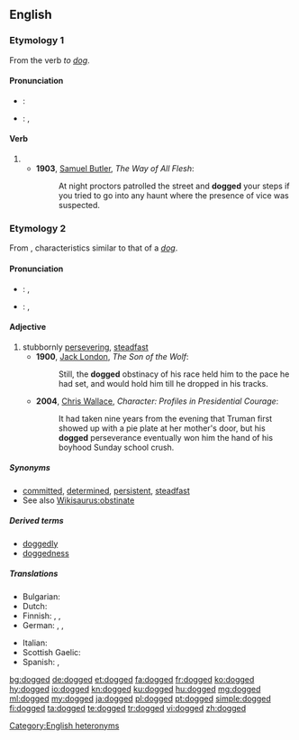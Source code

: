 ==English==

===Etymology 1===
From the verb ''to [[dog]]''.

====Pronunciation====
* {{a|RP}}: {{IPA|/dɒɡd/|lang=en}}
* {{a|US}}: {{enPR|dägd}}, {{IPA|/dɔɡd/|lang=en}}

====Verb====
{{head|en|verb form}}

# {{en-past of|dog}}
#* '''1903''', [[w:Samuel Butler|Samuel Butler]], ''The Way of All Flesh'':
#*: At night proctors patrolled the street and '''dogged''' your steps if you tried to go into any haunt where the presence of vice was suspected.

===Etymology 2===
From {{etyl|enm|en}}, characteristics similar to that of a ''[[dog]]''.

====Pronunciation====
* {{a|RP}}: {{enPR|dŏg'ĭd}}, {{IPA|/ˈdɒɡɪd/|lang=en}}
* {{a|US}}: {{enPR|däg'ĭd}}, {{IPA|/ˈdɔɡɪd/|lang=en}}

====Adjective====
{{en-adj}}

# stubbornly [[persevere|persevering]], [[steadfast]]
#* '''1900''', [[w:Jack London|Jack London]], ''The Son of the Wolf'':
#*: Still, the '''dogged''' obstinacy of his race held him to the pace he had set, and would hold him till he dropped in his tracks.
#* '''2004''', [[w:Chris Wallace (journalist)|Chris Wallace]], ''Character: Profiles in Presidential Courage'':
#*: It had taken nine years from the evening that Truman first showed up with a pie plate at her mother's door, but his '''dogged''' perseverance eventually won him the hand of his boyhood Sunday school crush.

=====Synonyms=====
* [[committed]], [[determined]], [[persistent]], [[steadfast]]
* See also [[Wikisaurus:obstinate]]

=====Derived terms=====
* [[doggedly]] {{pos_adv}}
* [[doggedness]] {{pos_n}}

=====Translations=====
{{trans-top|stubbornly persevering, steadfast}}
* Bulgarian: {{t+|bg|твърдоглав|sc=Cyrl}}
* Dutch: {{t+|nl|hardnekkig}}
* Finnish: {{t+|fi|sinnikäs}}, {{t|fi|hellittämätön}}, {{t|fi|peräänantamaton}}
* German: {{t|de|hartknäckig}}, {{t+|de|hartnäckig}}, {{t+|de|stur}}
{{trans-mid}}
* Italian: {{t+|it|tenace}}
* Scottish Gaelic: {{t|gd|leanailteach}}
* Spanish: {{t+|es|aperrado}} {{qualifier|Chile}}, {{t|es|tenazmente, perseverante}}
{{trans-bottom}}

[[Category:English heteronyms]]

[[bg:dogged]]
[[de:dogged]]
[[et:dogged]]
[[fa:dogged]]
[[fr:dogged]]
[[ko:dogged]]
[[hy:dogged]]
[[io:dogged]]
[[kn:dogged]]
[[ku:dogged]]
[[hu:dogged]]
[[mg:dogged]]
[[ml:dogged]]
[[my:dogged]]
[[ja:dogged]]
[[pl:dogged]]
[[pt:dogged]]
[[simple:dogged]]
[[fi:dogged]]
[[ta:dogged]]
[[te:dogged]]
[[tr:dogged]]
[[vi:dogged]]
[[zh:dogged]]